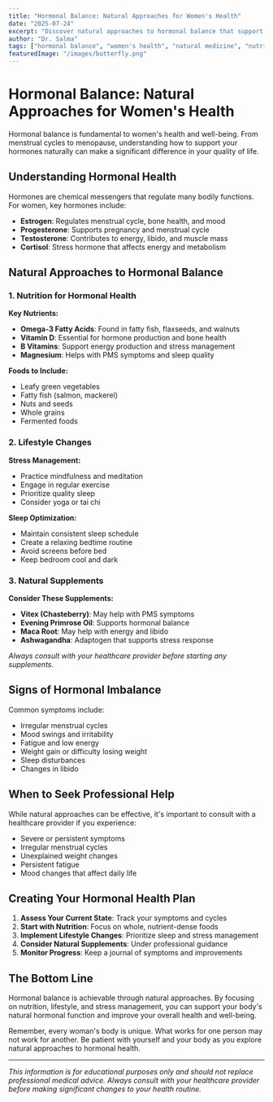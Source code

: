 ```yaml
---
title: "Hormonal Balance: Natural Approaches for Women's Health"
date: "2025-07-24"
excerpt: "Discover natural approaches to hormonal balance that support women's health. Learn about nutrition, lifestyle changes, and natural remedies for optimal hormonal function."
author: "Dr. Salma"
tags: ["hormonal balance", "women's health", "natural medicine", "nutrition"]
featuredImage: "/images/butterfly.png"
---
```


# Hormonal Balance: Natural Approaches for Women's Health

Hormonal balance is fundamental to women's health and well-being. From menstrual cycles to menopause, understanding how to support your hormones naturally can make a significant difference in your quality of life.

## Understanding Hormonal Health

Hormones are chemical messengers that regulate many bodily functions. For women, key hormones include:

- **Estrogen**: Regulates menstrual cycle, bone health, and mood
- **Progesterone**: Supports pregnancy and menstrual cycle
- **Testosterone**: Contributes to energy, libido, and muscle mass
- **Cortisol**: Stress hormone that affects energy and metabolism

## Natural Approaches to Hormonal Balance

### 1. Nutrition for Hormonal Health

**Key Nutrients:**
- **Omega-3 Fatty Acids**: Found in fatty fish, flaxseeds, and walnuts
- **Vitamin D**: Essential for hormone production and bone health
- **B Vitamins**: Support energy production and stress management
- **Magnesium**: Helps with PMS symptoms and sleep quality

**Foods to Include:**
- Leafy green vegetables
- Fatty fish (salmon, mackerel)
- Nuts and seeds
- Whole grains
- Fermented foods

### 2. Lifestyle Changes

**Stress Management:**
- Practice mindfulness and meditation
- Engage in regular exercise
- Prioritize quality sleep
- Consider yoga or tai chi

**Sleep Optimization:**
- Maintain consistent sleep schedule
- Create a relaxing bedtime routine
- Avoid screens before bed
- Keep bedroom cool and dark

### 3. Natural Supplements

**Consider These Supplements:**
- **Vitex (Chasteberry)**: May help with PMS symptoms
- **Evening Primrose Oil**: Supports hormonal balance
- **Maca Root**: May help with energy and libido
- **Ashwagandha**: Adaptogen that supports stress response

*Always consult with your healthcare provider before starting any supplements.*

## Signs of Hormonal Imbalance

Common symptoms include:
- Irregular menstrual cycles
- Mood swings and irritability
- Fatigue and low energy
- Weight gain or difficulty losing weight
- Sleep disturbances
- Changes in libido

## When to Seek Professional Help

While natural approaches can be effective, it's important to consult with a healthcare provider if you experience:
- Severe or persistent symptoms
- Irregular menstrual cycles
- Unexplained weight changes
- Persistent fatigue
- Mood changes that affect daily life

## Creating Your Hormonal Health Plan

1. **Assess Your Current State**: Track your symptoms and cycles
2. **Start with Nutrition**: Focus on whole, nutrient-dense foods
3. **Implement Lifestyle Changes**: Prioritize sleep and stress management
4. **Consider Natural Supplements**: Under professional guidance
5. **Monitor Progress**: Keep a journal of symptoms and improvements

## The Bottom Line

Hormonal balance is achievable through natural approaches. By focusing on nutrition, lifestyle, and stress management, you can support your body's natural hormonal function and improve your overall health and well-being.

Remember, every woman's body is unique. What works for one person may not work for another. Be patient with yourself and your body as you explore natural approaches to hormonal health.

---

*This information is for educational purposes only and should not replace professional medical advice. Always consult with your healthcare provider before making significant changes to your health routine.* 